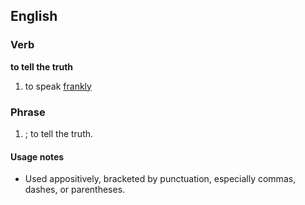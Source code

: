 ==English==

===Verb===
'''to tell the truth'''
# {{rfd-sense}} to speak [[frankly]]

===Phrase===
{{infl|en|phrase|head=[[tell]] [[the]] [[truth]]}}

# {{idiom}} {{non-gloss definition|Used to positively assert the frank honesty of an associated statement of set of statements}}; to tell the truth.

====Usage notes====
*Used appositively, bracketed by punctuation, especially commas, dashes, or parentheses.